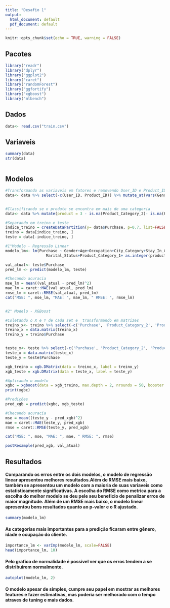 ---
title: "Desafio 1"
output:
  html_document: default
  pdf_document: default
---

```{r setup, include=FALSE}
knitr::opts_chunk$set(echo = TRUE, warning = FALSE)

```

## Pacotes

```{r, warning = FALSE, message= FALSE}
library("readr")
library("dplyr")
library("ggplot2")
library("caret")
library("randomForest")
library("ggfortify")
library("xgboost")
library("mlbench")

```

## Dados 
```{r, message=FALSE}
data<- read.csv("train.csv")

```
## Variaveis
```{r}

summary(data)
str(data)



```







## Modelos
```{r}

#Transformando as variaveis em fatores e removendo User_ID e Product_ID que não são interessantes
data<- data %>% select(-c(User_ID, Product_ID)) %>% mutate_at(vars(Gender, Occupation, Stay_In_Current_City_Years, Marital_Status, City_Category, Age, Product_Category_1, Product_Category_2, Product_Category_3), as.factor) 


#Classificando se o produto se encontra em mais de uma categoria 
data<- data %>% mutate(product = 3 - is.na(Product_Category_2)- is.na(Product_Category_3)) 

#Separando em treino e teste
indice_treino = createDataPartition(y= data$Purchase, p=0.7, list=FALSE)
treino = data[indice_treino, ]
teste = data[-indice_treino, ]

#1°Modelo - Regressão Linear 
modelo_lm<- lm(Purchase ~ Gender+Age+Occupation+City_Category+Stay_In_Current_City_Years+
                  Marital_Status+Product_Category_1+ as.integer(product),data = treino)

val_atual<- teste$Purchase
pred_lm <- predict(modelo_lm, teste)

#Checando acuracia 
mse_lm = mean((val_atual - pred_lm)^2)
mae_lm = caret::MAE(val_atual, pred_lm)
rmse_lm = caret::RMSE(val_atual, pred_lm)
cat("MSE: ", mse_lm, "MAE: ", mae_lm, " RMSE: ", rmse_lm)


#2° Modelo - XGBoost 

#Coletando o X e Y de cada set e  transformando em matrizes 
treino_x<- treino %>% select(-c('Purchase', 'Product_Category_2', 'Product_Category_3'))
treino_x = data.matrix(treino_x)
treino_y = treino$Purchase


teste_x<- teste %>% select(-c('Purchase', 'Product_Category_2', 'Product_Category_3'))
teste_x = data.matrix(teste_x)
teste_y = teste$Purchase

xgb_treino = xgb.DMatrix(data = treino_x, label = treino_y)
xgb_teste = xgb.DMatrix(data = teste_x, label = teste_y)

#Aplicando o modelo 
xgbc = xgboost(data = xgb_treino, max.depth = 2, nrounds = 50, booster = "gbtree")
print(xgbc)

#Predições 
pred_xgb = predict(xgbc, xgb_teste)

#Checando acuracia 
mse = mean((teste_y - pred_xgb)^2)
mae = caret::MAE(teste_y, pred_xgb)
rmse = caret::RMSE(teste_y, pred_xgb)

cat("MSE: ", mse, "MAE: ", mae, " RMSE: ", rmse)

postResample(pred_xgb, val_atual)


```
## Resultados
#### Comparando os erros entre os dois modelos, o modelo de regressão linear apresentou melhores resultados.Além de RMSE mais baixo, também se apresentou um modelo com a maioria de suas variaveis como estatisticamente significativas. A escolha do RMSE como metrica para a escolha do melhor modelo se deu pele seu beneficio de penalizar erros de maior magnitude. Além de um RMSE mais baixo, o modelo linear apresentou bons resultados quanto ao p-valor e o R ajustado.

```{r}
summary(modelo_lm)

```
#### As categorias mais importantes para a predição ficaram entre gênero, idade e ocupação do cliente.

```{r}
importance_lm <- varImp(modelo_lm, scale=FALSE)
head(importance_lm, 10)

```
#### Pelo grafico de normalidade é possivel ver que os erros tendem a se distribuirem normalmente.  
```{r}
autoplot(modelo_lm, 2)
```

#### O modelo apesar de simples, cumpre seu papel em mostrar as melhores features e fazer estimativas, mas poderia ser melhorado com o tempo atraves de tuning e mais dados. 

